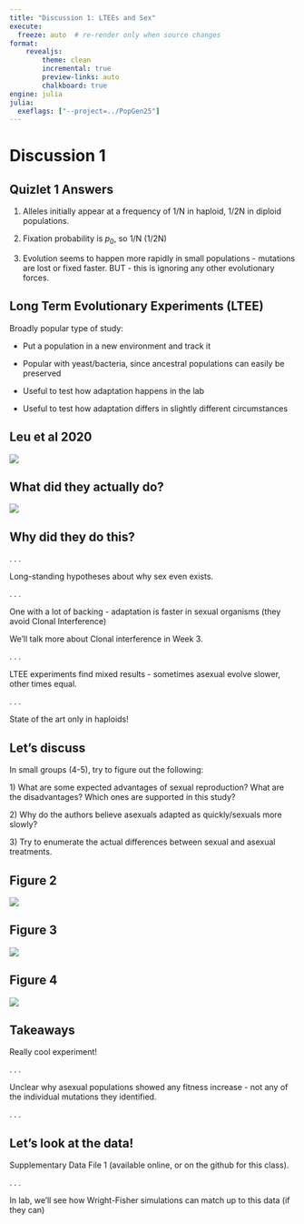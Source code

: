 ```yaml
---
title: "Discussion 1: LTEEs and Sex"
execute:
  freeze: auto  # re-render only when source changes
format: 
    revealjs:
        theme: clean
        incremental: true
        preview-links: auto
        chalkboard: true
engine: julia
julia:
  exeflags: ["--project=../PopGen25"]
---
```


# Discussion 1

## Quizlet 1 Answers

1)  Alleles initially appear at a frequency of 1/N in haploid, 1/2N in diploid populations.

2)  Fixation probability is $p_0$, so 1/N (1/2N)

3)  Evolution seems to happen more rapidly in small populations - mutations are lost or fixed faster. BUT - this is ignoring any other evolutionary forces.

## Long Term Evolutionary Experiments (LTEE)

Broadly popular type of study:

-   Put a population in a new environment and track it

-   Popular with yeast/bacteria, since ancestral populations can easily be preserved

-   Useful to test how adaptation happens in the lab

-   Useful to test how adaptation differs in slightly different circumstances

## Leu et al 2020

![](images/paste-1.png)

## What did they actually do?

![](images/paste-2.png)

## Why did they do this?

. . .

Long-standing hypotheses about why sex even exists.

. . .

One with a lot of backing - adaptation is faster in sexual organisms (they avoid Clonal Interference)

We'll talk more about Clonal interference in Week 3.

. . .

LTEE experiments find mixed results - sometimes asexual evolve slower, other times equal.

. . .

State of the art only in haploids!

## Let's discuss

In small groups (4-5), try to figure out the following:

1\) What are some expected advantages of sexual reproduction? What are the disadvantages? Which ones are supported in this study?

2\) Why do the authors believe asexuals adapted as quickly/sexuals more slowly?

3\) Try to enumerate the actual differences between sexual and asexual treatments.

## Figure 2

![](images/paste-3.png)

## Figure 3

![](images/paste-4.png)

## Figure 4

![](images/paste-5.png)

## Takeaways

Really cool experiment!

. . .

Unclear why asexual populations showed any fitness increase - not any of the individual mutations they identified.

. . .

## Let's look at the data!

Supplementary Data File 1 (available online, or on the github for this class).

. . .

In lab, we'll see how Wright-Fisher simulations can match up to this data (if they can)